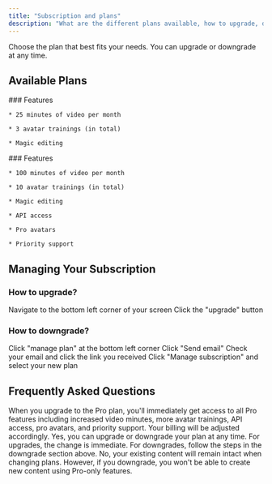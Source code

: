 ```yaml
---
title: "Subscription and plans"
description: "What are the different plans available, how to upgrade, downgrade and cancel a subscription."
---
```


<Note>
  Choose the plan that best fits your needs. You can upgrade or downgrade at any time.
</Note>

## Available Plans

<CardGroup>
  <Card title="Classic Plan - $39/month" horizontal={200}>
    ### Features

    * 25 minutes of video per month

    * 3 avatar trainings (in total)

    * Magic editing
  </Card>

  <Card title="Pro Plan" horizontal={200}>
    ### Features

    * 100 minutes of video per month

    * 10 avatar trainings (in total)

    * Magic editing

    * API access

    * Pro avatars

    * Priority support
  </Card>
</CardGroup>

## Managing Your Subscription

### How to upgrade?

<Steps>
  <Step title="Open subscription settings">
    Navigate to the bottom left corner of your screen
  </Step>

  <Step title="Upgrade your plan">
    Click the "upgrade" button
  </Step>
</Steps>

### How to downgrade?

<Steps>
  <Step title="Access plan management">
    Click "manage plan" at the bottom left corner
  </Step>

  <Step title="Request management link">
    Click "Send email"
  </Step>

  <Step title="Open management page">
    Check your email and click the link you received
  </Step>

  <Step title="Update subscription">
    Click "Manage subscription" and select your new plan
  </Step>
</Steps>

## Frequently Asked Questions

<AccordionGroup>
  <Accordion title="What happens when I upgrade my plan?" defaultOpen={false}>
    When you upgrade to the Pro plan, you'll immediately get access to all Pro features including increased video minutes, more avatar trainings, API access, pro avatars, and priority support. Your billing will be adjusted accordingly.
  </Accordion>

  <Accordion title="Can I switch plans at any time?" defaultOpen={false}>
    Yes, you can upgrade or downgrade your plan at any time. For upgrades, the change is immediate. For downgrades, follow the steps in the downgrade section above.
  </Accordion>

  <Accordion title="Will I lose my existing content when changing plans?" defaultOpen={false}>
    No, your existing content will remain intact when changing plans. However, if you downgrade, you won't be able to create new content using Pro-only features.
  </Accordion>
</AccordionGroup>